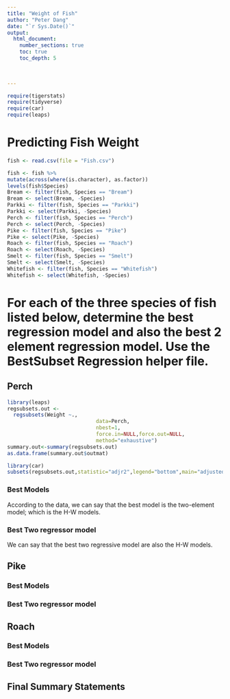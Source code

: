 ```yaml
---
title: "Weight of Fish"
author: "Peter Dang"
date: "`r Sys.Date()`"  
output: 
  html_document:
    number_sections: true
    toc: true
    toc_depth: 5

 
    
---
```



```r
require(tigerstats)
require(tidyverse)
require(car)
require(leaps)
```

# Predicting Fish Weight
```r
fish <- read.csv(file = "Fish.csv")
```

```r
 
fish <- fish %>%
mutate(across(where(is.character), as.factor))
levels(fish$Species)
Bream <- filter(fish, Species == "Bream")
Bream <- select(Bream, -Species) 
Parkki <- filter(fish, Species == "Parkki")
Parkki <- select(Parkki, -Species) 
Perch <- filter(fish, Species == "Perch")
Perch <- select(Perch, -Species) 
Pike <- filter(fish, Species == "Pike")
Pike <- select(Pike, -Species) 
Roach <- filter(fish, Species == "Roach")
Roach <- select(Roach, -Species) 
Smelt <- filter(fish, Species == "Smelt")
Smelt <- select(Smelt, -Species) 
Whitefish <- filter(fish, Species == "Whitefish")
Whitefish <- select(Whitefish, -Species) 
```

# For each of the three species of fish listed below, determine the best regression model and also the best 2 element regression model. Use the BestSubset Regression helper file.


## Perch
```r
library(leaps)
regsubsets.out <-
  regsubsets(Weight ~.,
                             data=Perch,
                             nbest=1,
                             force.in=NULL,force.out=NULL,
                             method="exhaustive")
summary.out<-summary(regsubsets.out)
as.data.frame(summary.out$outmat)

```

```r
library(car)
subsets(regsubsets.out,statistic="adjr2",legend="bottom",main="adjustedR^2")

```


### Best Models

According to the data, we can say that the best model is the two-element model; which is the H-W models.

### Best Two regressor model

We can say that the best two regressive model are also the H-W models.

## Pike

### Best Models

### Best Two regressor model

## Roach

### Best Models

### Best Two regressor model

## Final Summary Statements